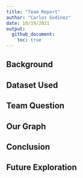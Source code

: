```yaml
---
title: "Team Report"
author: "Carlos Godinez"
date: 10/19/2021
output:
  github_document:
    toc: true
---
```


## Background


## Dataset Used


## Team Question

## Our Graph

## Conclusion

## Future Exploration 
